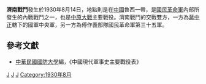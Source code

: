 {{Infobox Military Conflict|
campaign=|
image=|
caption=|
conflict=濟南戰鬥|
date=1930年8月14日|
place=[[中國|中國]]魯西|
result=國民革命軍第三十五軍受攻擊後被迫向北撤退，16日中央軍入濟南，第三十五軍未及整軍，傷亡數萬|
combatant1={{flagicon|Republic of China (1912–1949)}}國民革命軍中央軍|
combatant2={{flagicon|Republic of China (1912–1949)|army}}國民革命軍第三十五軍| 
commander1={{flagicon|Republic of China (1912–1949)|army}}[[蔣光鼐|蔣光鼐]]、[[蔡廷鍇|蔡廷鍇]]、[[陳誠|陳誠]]|
commander2={{flagicon|Republic of China (1912–1949)|army}}[[傅作義|傅作義]]、[[李生達|李生達]]、[[李服膺|李服膺]]|
strength1=|
strength2=|
casualties1=|
casualties2=|
}}

'''濟南戰鬥'''發生於1930年8月14日，地點則是在[[中國|中國]]魯西一帶，是[[國民革命軍|國民革命軍]]內部所發生的內戰戰鬥之一，也是[[中原大戰|中原大戰]]主要戰役。濟南戰鬥的交戰雙方，一方為[[蔣中正|蔣中正]]轄下的國軍中央軍，另一方為傅作義部隊國民革命軍第三十五軍。

==參考文獻==
*[[中華民國|中華民國]][[國防大學_(臺灣)|國防大學]]編，《中國現代軍事史主要戰役表》

{{中原大戰}}
[[Category:1930年中原大战战役|J]]
[[Category:山东民国时期战役|J]]
[[Category:济南军事史|J]]
[[Category:1930年8月|Category:1930年8月]]